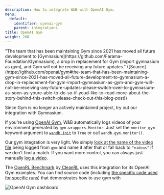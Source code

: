 ```yaml
---
description: How to integrate W&B with OpenAI Gym.
menu:
  default:
    identifier: openai-gym
    parent: integrations
title: OpenAI Gym
weight: 260
---
```


<Note>
"The team that has been maintaining Gym since 2021 has moved all future development to [Gymnasium](https://github.com/Farama-Foundation/Gymnasium), a drop in replacement for Gym (import gymnasium as gym), and Gym will not be receiving any future updates." ([Source](https://github.com/openai/gym#the-team-that-has-been-maintaining-gym-since-2021-has-moved-all-future-development-to-gymnasium-a-drop-in-replacement-for-gym-import-gymnasium-as-gym-and-gym-will-not-be-receiving-any-future-updates-please-switch-over-to-gymnasium-as-soon-as-youre-able-to-do-so-if-youd-like-to-read-more-about-the-story-behind-this-switch-please-check-out-this-blog-post))

Since Gym is no longer an actively maintained project, try out our integration with Gymnasium.
</Note>

If you're using [OpenAI Gym](https://github.com/openai/gym), W&B automatically logs videos of your environment generated by `gym.wrappers.Monitor`. Just set the `monitor_gym` keyword argument to [`wandb.init`](/models/ref/python/functions/init) to `True` or call `wandb.gym.monitor()`.

Our gym integration is very light. We simply [look at the name of the video file](https://github.com/wandb/wandb/blob/master/wandb/integration/gym/__init__.py#L15) being logged from `gym` and name it after that or fall back to `"videos"` if we don't find a match. If you want more control, you can always just manually [log a video](/models/track/log/media/).

The [OpenRL Benchmark](https://wandb.me/openrl-benchmark-report) by[ CleanRL](https://github.com/vwxyzjn/cleanrl) uses this integration for its OpenAI Gym examples. You can find source code (including [the specific code used for specific runs](https://wandb.ai/cleanrl/cleanrl.benchmark/runs/2jrqfugg/code?workspace=user-costa-huang)) that demonstrates how to use gym with

<Frame>
    <img src="/images/integrations/open_ai_report_example.png" alt="OpenAI Gym dashboard"  />
</Frame>